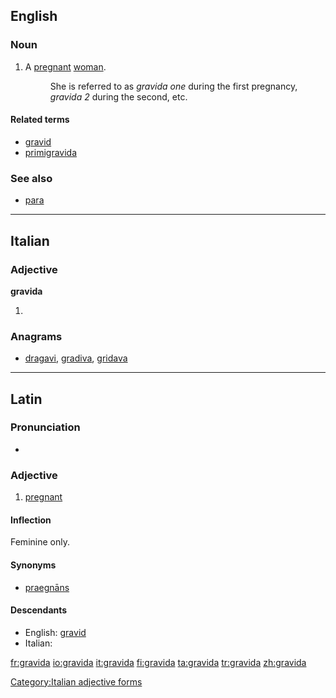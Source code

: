 {{also|grávida}}
==English==

===Noun===
{{en-noun|pl2=gravidae}}

# A [[pregnant]] [[woman]].
#: She is referred to as ''gravida one'' during the first pregnancy, ''gravida 2'' during the second, etc.

====Related terms====
* [[gravid]]
* [[primigravida]]

===See also===
* [[para]]

----

==Italian==

===Adjective===
'''gravida''' {{f}}

# {{feminine of|[[gravido]]}}

===Anagrams===
* {{alphagram|aadgirv}} [[dragavi#Italian|dragavi]], [[gradiva#Italian|gradiva]], [[gridava#Italian|gridava]]
[[Category:Italian adjective forms]]

----

==Latin==

===Pronunciation===
* {{a|Classical}} {{IPA|/ˈgra.wi.da/|lang=la}}

===Adjective===
{{infl|la|adjective|g=f|[[Appendix:Latin first declension|first]] declension}}

# [[pregnant]]

====Inflection====
Feminine only.
{{la-decl-1st|gravid}}

====Synonyms====
* {{sense|pregnant}} [[praegnans|praegnāns]]

====Descendants====
* English: [[gravid]]
* Italian: {{l|it|gravido}}

[[fr:gravida]]
[[io:gravida]]
[[it:gravida]]
[[fi:gravida]]
[[ta:gravida]]
[[tr:gravida]]
[[zh:gravida]]